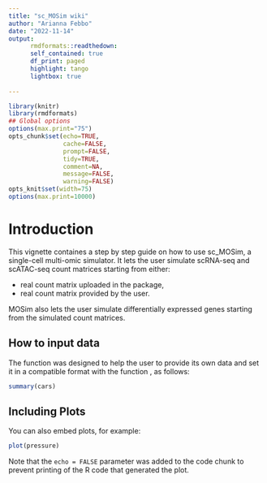 ```yaml
---
title: "sc_MOSim wiki"
author: "Arianna Febbo"
date: "2022-11-14"
output: 
      rmdformats::readthedown:
      self_contained: true
      df_print: paged
      highlight: tango
      lightbox: true
      
---
```


```r
library(knitr)
library(rmdformats)
## Global options
options(max.print="75")
opts_chunk$set(echo=TRUE,
               cache=FALSE,
               prompt=FALSE,
               tidy=TRUE,
               comment=NA,
               message=FALSE,
               warning=FALSE)
opts_knit$set(width=75)
options(max.print=10000)
```

# Introduction

This vignette containes a step by step guide on how to use sc_MOSim, a single-cell multi-omic simulator. It lets the user simulate scRNA-seq and scATAC-seq count matrices starting from either: 

* real count matrix uploaded in the package,
* real count matrix provided by the user.

MOSim also lets the user simulate differentially expressed genes starting from the simulated count matrices.

## How to input data

The function \Rfunction{sc_omicData} was designed to help the user to provide its own data and set it in a compatible format with the function \Rfunction{sc_MOSim}, as follows:

\Robject{sc_omicData(omics, data}


```r
summary(cars)
```

## Including Plots

You can also embed plots, for example:

```r
plot(pressure)
```

Note that the `echo = FALSE` parameter was added to the code chunk to prevent printing of the R code that generated the plot.

